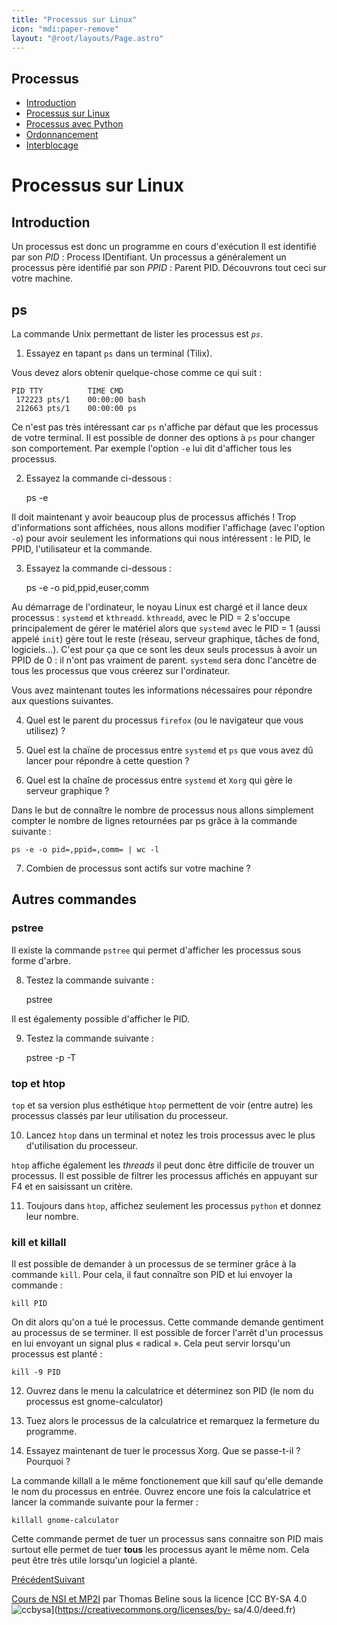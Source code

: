 ```yaml
---
title: "Processus sur Linux"
icon: "mdi:paper-remove"
layout: "@root/layouts/Page.astro"
---
```

 
## Processus

  * [Introduction](.)
  * [Processus sur Linux](processus-linux)
  * [Processus avec Python](processus-python)
  * [Ordonnancement](ordonnancement)
  * [Interblocage](interblocage)

# Processus sur Linux

## Introduction

Un processus est donc un programme en cours d'exécution Il est identifié par
son _PID_ : Process IDentifiant. Un processus a généralement un processus père
identifié par son _PPID_ : Parent PID. Découvrons tout ceci sur votre machine.

## ps

La commande Unix permettant de lister les processus est _`ps`_.

1. Essayez en tapant `ps` dans un terminal (Tilix).

Vous devez alors obtenir quelque-chose comme ce qui suit :

    
    
    PID TTY          TIME CMD
     172223 pts/1    00:00:00 bash
     212663 pts/1    00:00:00 ps

Ce n'est pas très intéressant car `ps` n'affiche par défaut que les processus
de votre terminal. Il est possible de donner des options à `ps` pour changer
son comportement. Par exemple l'option `-e` lui dit d'afficher tous les
processus.

2. Essayez la commande ci-dessous :

    
    
    ps -e

Il doit maintenant y avoir beaucoup plus de processus affichés ! Trop
d'informations sont affichées, nous allons modifier l'affichage (avec l'option
`-o`) pour avoir seulement les informations qui nous intéressent : le PID, le
PPID, l'utilisateur et la commande.

3. Essayez la commande ci-dessous :

    
    
    ps -e -o pid,ppid,euser,comm

Au démarrage de l'ordinateur, le noyau Linux est chargé et il lance deux
processus : `systemd` et `kthreadd`. `kthreadd`, avec le PID = 2 s'occupe
principalement de gérer le matériel alors que `systemd` avec le PID = 1 (aussi
appelé `init`) gère tout le reste (réseau, serveur graphique, tâches de fond,
logiciels…). C'est pour ça que ce sont les deux seuls processus à avoir un
PPID de 0 : il n'ont pas vraiment de parent. `systemd` sera donc l'ancètre de
tous les processus que vous créerez sur l'ordinateur.

Vous avez maintenant toutes les informations nécessaires pour répondre aux
questions suivantes.

4. Quel est le parent du processus `firefox` (ou le navigateur que vous
utilisez) ?

5. Quel est la chaïne de processus entre `systemd` et `ps` que vous avez
dû lancer pour répondre à cette question ?

6. Quel est la chaîne de processus entre `systemd` et `Xorg` qui gère le
serveur graphique ?

Dans le but de connaître le nombre de processus nous allons simplement compter
le nombre de lignes retournées par ps grâce à la commande suivante :

    
    
    ps -e -o pid=,ppid=,comm= | wc -l

7. Combien de processus sont actifs sur votre machine ?

## Autres commandes

### pstree

Il existe la commande `pstree` qui permet d'afficher les processus sous forme
d'arbre.

8. Testez la commande suivante :

    
    
    pstree

Il est égalementy possible d'afficher le PID.

9. Testez la commande suivante :

    
    
    pstree -p -T

### top et htop

`top` et sa version plus esthétique `htop` permettent de voir (entre autre)
les processus classés par leur utilisation du processeur.

10. Lancez `htop` dans un terminal et notez les trois processus avec le
plus d'utilisation du processeur.

`htop` affiche également les _threads_ il peut donc être difficile de trouver
un processus. Il est possible de filtrer les processus affichés en appuyant
sur F4 et en saisissant un critère.

11. Toujours dans `htop`, affichez seulement les processus `python` et
donnez leur nombre.

### kill et killall

Il est possible de demander à un processus de se terminer grâce à la commande
`kill`. Pour cela, il faut connaître son PID et lui envoyer la commande :

    
    
    kill PID

On dit alors qu'on a tué le processus. Cette commande demande gentiment au
processus de se terminer. Il est possible de forcer l'arrêt d'un processus en
lui envoyant un signal plus « radical ». Cela peut servir lorsqu'un processus
est planté :

    
    
    kill -9 PID

12. Ouvrez dans le menu la calculatrice et déterminez son PID (le nom du
processus est gnome-calculator)

13. Tuez alors le processus de la calculatrice et remarquez la fermeture
du programme.

14. Essayez maintenant de tuer le processus Xorg. Que se passe-t-il ?
Pourquoi ?

La commande killall a le même fonctionement que kill sauf qu'elle demande le
nom du processus en entrée. Ouvrez encore une fois la calculatrice et lancer
la commande suivante pour la fermer :

    
    
    killall gnome-calculator

Cette commande permet de tuer un processus sans connaitre son PID mais surtout
elle permet de tuer **tous** les processus ayant le même nom. Cela peut être
très utile lorsqu'un logiciel a planté.

[Précédent](.)[Suivant](processus-python)

[Cours de NSI et MP2I](https://kxs.fr/cours/) par Thomas Beline sous la
licence [CC BY-SA 4.0
![ccbysa](//cours/ccbysa.svg)](https://creativecommons.org/licenses/by-
sa/4.0/deed.fr)

